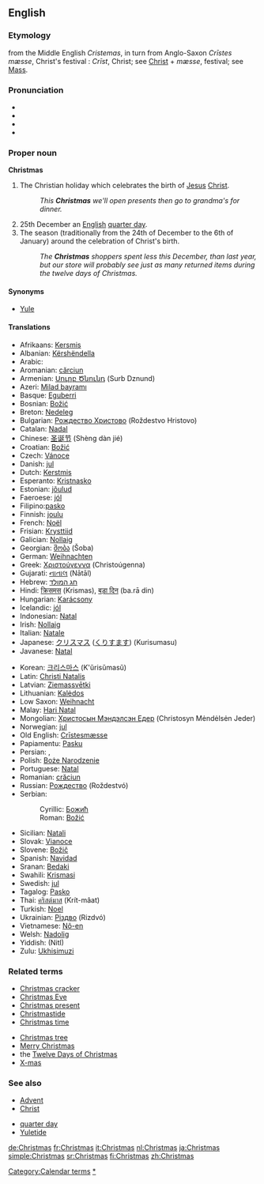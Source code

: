 ==English==

===Etymology===
from the Middle English ''Cristemas'', in turn from Anglo-Saxon ''Cr&#x012B;stes mæsse'', Christ's festival  : ''Cr&#x012B;st'', Christ; see [[Christ]] + ''mæsse'', festival; see [[Mass]].

===Pronunciation===
*{{IPA|/'kɻɪs.məs/}}
*{{SAMPA|/'krIs.m@s/}}
*{{AHD|KRIS-məs}}
*{{audio|en-us-Christmas.ogg|Audio (US)}}

===Proper noun===
'''Christmas'''

# The Christian holiday which celebrates the birth of [[Jesus]] [[Christ]].
#:''This '''Christmas''' we'll open presents then go to grandma's for dinner.''
# 25th December an [[English]] [[quarter day]].
# The season (traditionally from the 24th of December to the 6th of January) around the celebration of Christ's birth.
#:''The '''Christmas''' shoppers spent less this December, than last year, but our store will probably see just as many returned items during the twelve days of Christmas.''

====Synonyms====
*[[Yule]]

====Translations====
{{top}}
*Afrikaans: [[Kersmis]]
*Albanian: [[Kërshëndella]]
*Arabic: {{ARchar|[[عيد الميلاد]]}}
*Aromanian: [[cărciun]]
*Armenian: [[Սուրբ Ծնունդ]] (Surb Dznund)
*Azeri: [[Milad bayramı]]
*Basque: [[Eguberri]]
*Bosnian: [[Božić#Bosnian|Božić]] {{m}}
*Breton: [[Nedeleg]]
*Bulgarian: [[Рождество Христово]] (Roždestvo Hristovo)
*Catalan: [[Nadal]]
*Chinese: [[圣诞节]] (Shèng dàn jié)
*Croatian: [[Božić#Croatian|Božić]] {{m}}
*Czech: [[Vánoce]]
*Danish: [[jul]] {{c}}
*Dutch: [[Kerstmis]]
*Esperanto: [[Kristnasko]]
*Estonian: [[jõulud]]
*Faeroese: [[jól]]
*Filipino:[[pasko]]
*Finnish: [[joulu]]
*French: [[Noël]]
*Frisian: [[Krysttiid]]
*Galician: [[Nollaig]]
*Georgian: [[შობა]] (Šoba)
*German: [[Weihnachten]]
*Greek: [[Χριστούγεννα]] (Christoúgenna)
*Gujarati: [[નાતાલ]] (Nātāl)
*Hebrew: [[חג המולד]]
*Hindi: [[क्रिसमस]] (Krismas), [[बड़ा दिन]] (ba.rā din)
*Hungarian: [[Karácsony]]
*Icelandic: [[jól]] {{npl}}
*Indonesian: [[Natal]]
*Irish: [[Nollaig]]
*Italian: [[Natale]]
*Japanese: [[クリスマス]] ([[くりすます]]) (Kurisumasu)
*Javanese: [[Natal]]
{{mid}}
*Korean: [[크리스마스]] (K'ŭrisŭmasŭ)
*Latin: [[Christi Natalis]]
*Latvian: [[Ziemassvētki]]
*Lithuanian: [[Kalėdos]]
*Low Saxon: [[Weihnacht]]
*Malay: [[Hari Natal]]
*Mongolian: [[Христосын Мэндэлсэн Едeр]] (Christosyn Mėndėlsėn Jeder)
*Norwegian: [[jul]] {{c}}
*Old English: [[Crīstesmæsse]]
*Papiamentu: [[Pasku]]
*Persian: {{FAchar|[[عید میلاد مسیح]]}}, {{FAchar|[[عید نوئل]]}}
*Polish: [[Boże Narodzenie]]
*Portuguese: [[Natal]]
*Romanian: [[crăciun]]
*Russian: [[Рождество]] (Roždestvó)
*Serbian:
*:Cyrillic: [[Божић#Serbian|Божић]] {{m}}
*:Roman: [[Božić#Serbian|Božić]] {{m}}
*Sicilian: [[Natali]]
*Slovak: [[Vianoce]]
*Slovene: [[Božič]]
*Spanish: [[Navidad]]
*Sranan: [[Bedaki]]
*Swahili: [[Krismasi]]
*Swedish: [[jul]] {{c}}
*Tagalog: [[Pasko]]
*Thai: [[คริสต์มาส]] (Krít-mâat)
*Turkish: [[Noel]]
*Ukrainian: [[Різдво]] (Rizdvó)
*Vietnamese: [[Nô-en]]
*Welsh: [[Nadolig]]
*Yiddish: (Nitl)
*Zulu: [[Ukhisimuzi]]
{{bottom}}

===Related terms===
{{top2}}
*[[Christmas cracker]]
*[[Christmas Eve]]
*[[Christmas present]]
*[[Christmastide]]
*[[Christmas time]] <!-- US equivalent of British 'Christmastide' popularized by Charles Schultz-->
{{mid2}}
*[[Christmas tree]]
*[[Merry Christmas]]
*the [[Twelve Days of Christmas]]
*[[X-mas]]
{{bottom}}

===See also===
{{top2}}
*[[Advent]]
*[[Christ]]
{{mid2}}
*[[quarter day]] <!--how is this related?-->
*[[Yuletide]]
{{bottom}}

[[Category:Calendar terms]] 
[[Category:Christmas|*]]

[[de:Christmas]]
[[fr:Christmas]]
[[it:Christmas]]
[[nl:Christmas]]
[[ja:Christmas]]
[[simple:Christmas]]
[[sr:Christmas]]
[[fi:Christmas]]
[[zh:Christmas]]